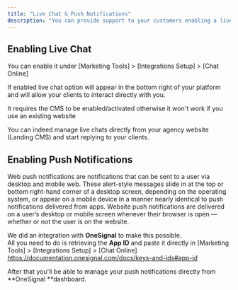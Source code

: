 ```yaml
---
title: "Live Chat & Push Notifications"
description: "You can provide support to your customers enabling a live chat system as well as web push notifications sent via OneSignal."
---
```


## Enabling Live Chat

You can enable it under [Marketing Tools] \> [Integrations Setup] \> [Chat Online]

If enabled live chat option will appear in the bottom right of your platform and will allow your clients to interact directly with you.

<Note>
  It requires the CMS to be enabled/activated otherwise it won't work if you use an existing website
</Note>

You can indeed manage live chats directly from your agency website (Landing CMS) and start replying to your clients.

## Enabling Push Notifications

Web push notifications are notifications that can be sent to a user via desktop and mobile web. These alert-style messages slide in at the top or bottom right-hand corner of a desktop screen, depending on the operating system, or appear on a mobile device in a manner nearly identical to push notifications delivered from apps. Website push notifications are delivered on a user’s desktop or mobile screen whenever their browser is open — whether or not the user is on the website.

We did an integration with **OneSignal** to make this possible.\
All you need to do is retrieving the **App ID** and paste it directly in  [Marketing Tools] \> [Integrations Setup] \> [Chat Online]\
https://documentation.onesignal.com/docs/keys-and-ids#app-id

After that you'll be able to manage your push notifications directly from \*\*OneSignal \*\*dashboard.